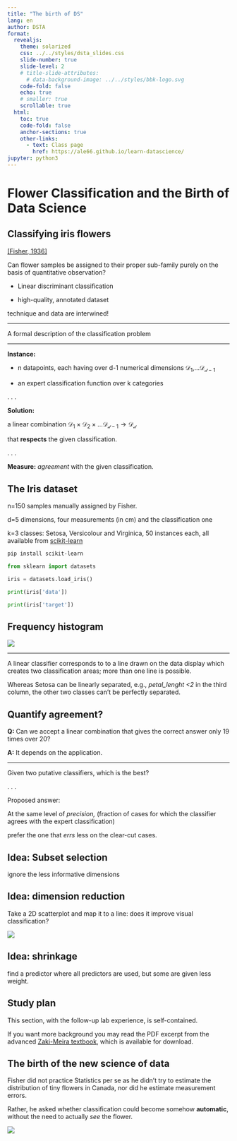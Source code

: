 ```yaml
---
title: "The birth of DS"
lang: en
author: DSTA 
format:
  revealjs: 
    theme: solarized
    css: ../../styles/dsta_slides.css
    slide-number: true
    slide-level: 2
    # title-slide-attributes:
      # data-background-image: ../../styles/bbk-logo.svg
    code-fold: false
    echo: true
    # smaller: true
    scrollable: true
  html:
    toc: true
    code-fold: false
    anchor-sections: true
    other-links:
      - text: Class page
        href: https://ale66.github.io/learn-datascience/
jupyter: python3
---
```


# Flower Classification and the Birth of Data Science

## Classifying iris flowers

[[Fisher, 1936]](https://onlinelibrary.wiley.com/doi/abs/10.1111/j.1469-1809.1936.tb02137.x)

Can flower samples be assigned to their proper sub-family purely on the basis of quantitative observation?

* Linear discriminant classification

* high-quality, annotated dataset

technique and data are interwined!

-----

A formal description of the classification problem

-----

**Instance:**

* n datapoints, each having over d-1 numerical dimensions $\mathcal{D_1,} \dots \mathcal{D_{d-1}}$

* an expert classification function over k categories

. . .

**Solution:**

a linear combination $\mathcal{D_1} \times \mathcal{D_2} \times \dots \mathcal{D_{d-1}}\rightarrow \mathcal{D_d}$

that __respects__ the given classification.

. . .

**Measure:** *agreement* with the given classification.

## The Iris dataset

n=150 samples manually assigned by Fisher.

d=5 dimensions, four measurements (in cm) and the classification one

k=3 classes: Setosa, Versicolour and Virginica, 50 instances each, all available from [scikit-learn](https://scikit-learn.org/stable/auto_examples/datasets/plot_iris_dataset.html)

```bash
pip install scikit-learn
```

```python
from sklearn import datasets

iris = datasets.load_iris()

print(iris['data'])

print(iris['target'])
```

## Frequency histogram

![](./imgs/iris-freqency-histograms.png)

-----

A linear classifier corresponds to to a line drawn on the data display which creates two classification areas; more than one line is possible.

Whereas Setosa can be linearly separated, e.g., *petal_lenght <2* in the third column, the other two classes can't be perfectly separated.

## Quantify agreement?

**Q:** Can we accept a linear combination that gives the correct answer only 19 times over 20?

**A:** It depends on the application.

-----

Given two putative classifiers, which is the best?

. . .

Proposed answer:

At the same level of *precision,* (fraction of cases for which the classifier agrees with the expert classification)

prefer the one that *errs* less on the clear-cut cases.

## Idea: Subset selection

ignore the less informative dimensions

## Idea: dimension reduction

Take a 2D scatterplot and map it to a line: does it improve visual classification?

![](./imgs/projecting_2_to_1.png)

## Idea: shrinkage

find a predictor where all predictors are used, but some are given less weight.

## Study plan

This section, with the follow-up lab experience, is self-contained.

If you want more background you may read the PDF excerpt from the advanced [Zaki-Meira textbook](https://dataminingbook.info/), which is available for download.

## The birth of the new science of data

Fisher did not practice Statistics per se as he didn't try to estimate the distribution of tiny flowers in Canada, nor did he estimate measurement errors.

Rather, he asked whether classification could become somehow __automatic__, without the need to actually *see* the flower.

![](./imgs/miles_davies_birth_of_the_cool.png)
